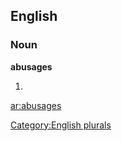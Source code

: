 ==English==

===Noun===
'''abusages'''

# {{plural of|[[abusage]]}}

[[Category:English plurals]]

[[ar:abusages]]